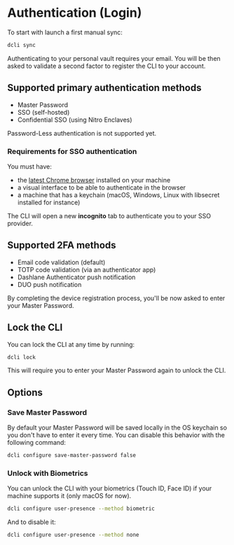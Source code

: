 
# Authentication (Login)

To start with launch a first manual sync:

```sh copy
dcli sync
```

Authenticating to your personal vault requires your email.
You will be then asked to validate a second factor to register the CLI to your account.

## Supported primary authentication methods

-   Master Password
-   SSO (self-hosted)
-   Confidential SSO (using Nitro Enclaves)

<Callout type="warning">Password-Less authentication is not supported yet.</Callout>

### Requirements for SSO authentication

You must have:

-   the [latest Chrome browser](https://support.google.com/chrome/answer/95346) installed on your machine
-   a visual interface to be able to authenticate in the browser
-   a machine that has a keychain (macOS, Windows, Linux with libsecret installed for instance)

The CLI will open a new **incognito** tab to authenticate you to your SSO provider.

## Supported 2FA methods

-   Email code validation (default)
-   TOTP code validation (via an authenticator app)
-   Dashlane Authenticator push notification
-   DUO push notification

By completing the device registration process, you'll be now asked to enter your Master Password.

## Lock the CLI

You can lock the CLI at any time by running:

```sh copy
dcli lock
```

This will require you to enter your Master Password again to unlock the CLI.

## Options

### Save Master Password

By default your Master Password will be saved locally in the OS keychain so you don't have to enter it every time.
You can disable this behavior with the following command:

```sh copy
dcli configure save-master-password false
```

### Unlock with Biometrics

You can unlock the CLI with your biometrics (Touch ID, Face ID) if your machine supports it (only macOS for now).

```sh copy
dcli configure user-presence --method biometric
```

And to disable it:

```sh copy
dcli configure user-presence --method none
```
